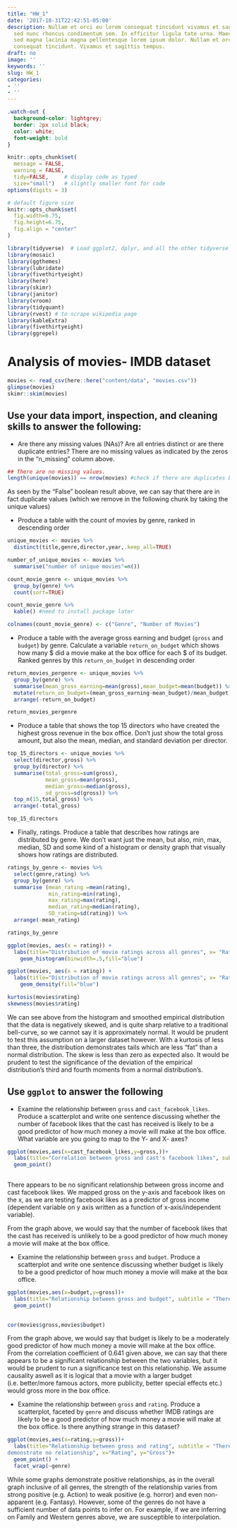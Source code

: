 ```yaml
---
title: "HW_1"
date: '2017-10-31T22:42:51-05:00'
description: Nullam et orci eu lorem consequat tincidunt vivamus et sagittis magna
  sed nunc rhoncus condimentum sem. In efficitur ligula tate urna. Maecenas massa
  sed magna lacinia magna pellentesque lorem ipsum dolor. Nullam et orci eu lorem
  consequat tincidunt. Vivamus et sagittis tempus.
draft: no
image: ''
keywords: ''
slug: HW_1
categories:
- ''
- ''
---
```


```css
.watch-out {
  background-color: lightgrey;
  border: 2px solid black;
  color: white;
  font-weight: bold
}
```

```r
knitr::opts_chunk$set(
  message = FALSE, 
  warning = FALSE, 
  tidy=FALSE,     # display code as typed
  size="small")   # slightly smaller font for code
options(digits = 3)

# default figure size
knitr::opts_chunk$set(
  fig.width=6.75, 
  fig.height=6.75,
  fig.align = "center"
)
```


```r
library(tidyverse)  # Load ggplot2, dplyr, and all the other tidyverse packages
library(mosaic)
library(ggthemes)
library(lubridate)
library(fivethirtyeight)
library(here)
library(skimr)
library(janitor)
library(vroom)
library(tidyquant)
library(rvest) # to scrape wikipedia page
library(kableExtra)
library(fivethirtyeight)
library(ggrepel)
```



# Analysis of movies- IMDB dataset

```r
movies <- read_csv(here::here("content/data", "movies.csv"))
glimpse(movies)
skimr::skim(movies)

```


## Use your data import, inspection, and cleaning skills to answer the following:

- Are there any missing values (NAs)? Are all entries distinct or are there duplicate entries?
There are no missing values as indicated by the zeros in the "n_missing" column above.

```r
## There are no missing values.
length(unique(movies)) == nrow(movies) #check if there are duplicates by returning true or false
```
As seen by the "False" boolean result above, we can say that there are in fact duplicate values (which we remove in the following chunk by taking the unique values)

- Produce a table with the count of movies by genre, ranked in descending order
```r

unique_movies <- movies %>%
  distinct(title,genre,director,year,.keep_all=TRUE)

number_of_unique_movies <- movies %>%
  summarise("number of unique movies"=n())

count_movie_genre <- unique_movies %>% 
  group_by(genre) %>%
  count(sort=TRUE)

count_movie_genre %>%
  kable() #need to install package later

colnames(count_movie_genre) <- c("Genre", "Number of Movies")

```

- Produce a table with the average gross earning and budget (`gross` and `budget`) by genre. Calculate a variable `return_on_budget` which shows how many $ did a movie make at the box office for each $ of its budget. Ranked genres by this `return_on_budget` in descending order

```r
return_movies_pergenre <- unique_movies %>%
  group_by(genre) %>%
  summarise(mean_gross_earning=mean(gross),mean_budget=mean(budget)) %>%
  mutate(return_on_budget=(mean_gross_earning-mean_budget)/mean_budget) %>%
  arrange(-return_on_budget)

return_movies_pergenre
```
- Produce a table that shows the top 15 directors who have created the highest gross revenue in the box office. Don't just show the total gross amount, but also the mean, median, and standard deviation per director.

```r
top_15_directors <- unique_movies %>%
  select(director,gross) %>%
  group_by(director) %>%
  summarise(total_gross=sum(gross),
            mean_gross=mean(gross),
            median_gross=median(gross),
            sd_gross=sd(gross)) %>%
  top_n(15,total_gross) %>%
  arrange(-total_gross)

top_15_directors
```
- Finally, ratings. Produce a table that describes how ratings are distributed by genre. We don't want just the mean, but also, min, max, median, SD and some kind of a histogram or density graph that visually shows how ratings are distributed. 

```r
ratings_by_genre <- movies %>%
  select(genre,rating) %>% 
  group_by(genre) %>% 
  summarise (mean_rating =mean(rating),
             min_rating=min(rating),
             max_rating=max(rating),
             median_rating=median(rating),
             SD_rating=sd(rating)) %>% 
  arrange(-mean_rating)

ratings_by_genre
```

```r
ggplot(movies, aes(x = rating)) +
  labs(title="Distribution of movie ratings across all genres", x= "Ratings", y="Count")+ 
    geom_histogram(binwidth=.5,fill="blue")
```
```r
ggplot(movies, aes(x = rating)) +
  labs(title="Distribution of movie ratings across all genres", x= "Ratings", y="Count")+ 
    geom_density(fill="blue")
```

```r
kurtosis(movies$rating)
skewness(movies$rating)
```

We can see above from the histogram and smoothed empirical distribution that the data is negatively skewed, and is quite sharp relative to a traditional bell-curve, so we cannot say it is approximately normal. It would be prudent to test this assumption on a larger dataset however. With a kurtosis of less than three, the distribution demonstrates tails which are less "fat" than a normal distribution. The skew is less than zero as expected also. It would be prudent to test the significance of the deviation of the empirical distribution's third and fourth moments from a normal distribution's.

## Use `ggplot` to answer the following

  - Examine the relationship between `gross` and `cast_facebook_likes`. Produce a scatterplot and write one sentence discussing whether the number of facebook likes that the cast has received is likely to be a good predictor of how much money a movie will make at the box office. What variable are you going to map to the Y- and X- axes?

  
```r
ggplot(movies,aes(x=cast_facebook_likes,y=gross,))+
  labs(title="Correlation between gross and cast's facebook likes", subtitle = "Gross seems to be independent from the cast's facebook likes", x="Cast's facebook likes", y="Gross")+
  geom_point() 
  
```
There appears to be no significant relationship between gross income and cast facebook likes. We mapped gross on the y-axis and facebook likes on the x, as we are testing facebook likes as a predictor of gross income (dependent variable on y axis written as a function of x-axis/independent variable). 

From the graph above, we would say that the number of facebook likes that the cast has received is unlikely to be a good predictor of how much money a movie will make at the box office.


  - Examine the relationship between `gross` and `budget`. Produce a scatterplot and write one sentence discussing whether budget is likely to be a good predictor of how much money a movie will make at the box office.

```r
ggplot(movies,aes(x=budget,y=gross))+
  labs(title="Relationship between gross and budget", subtitle = "There seems to be a moderate positive relationship between budget and gross", x="Budget", y="Gross")+
  geom_point() 
  
```
```r
cor(movies$gross,movies$budget)
```

From the graph above, we would say that budget is likely to be a moderately good predictor of how much money a movie will make at the box office. From the correlation coefficient of 0.641 given above, we can say that there appears to be a significant relationship between the two variables, but it would be prudent to run a significance test on this relationship. We assume causality aswell as it is logical that a movie with a larger budget (i.e. better/more famous actors, more publicity, better special effects etc.) would gross more in the box office. 

  
  - Examine the relationship between `gross` and `rating`. Produce a scatterplot, faceted by `genre` and discuss whether IMDB ratings are likely to be a good predictor of how much money a movie will make at the box office. Is there anything strange in this dataset?

```r
ggplot(movies,aes(x=rating,y=gross))+
  labs(title="Relationship between gross and rating", subtitle = "There seems to be a positive relation between ratings and gross, with some seeming to
demonstrate no relationship", x="Rating", y="Gross")+
  geom_point() +
  facet_wrap(~genre)
```
While some graphs demonstrate positive relationships, as in the overall graph inclusive of all genres, the strength of the relationship varies from strong positive (e.g. Action) to weak positive (e.g. horror) and even non-apparent (e.g. Fantasy). However, some of the genres do not have a sufficient number of data points to infer on. For example, if we are inferring on Family and Western genres above, we are 
susceptible to interpolation.
